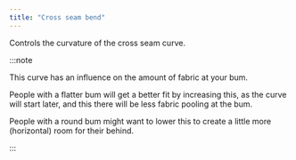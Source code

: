 ```yaml
---
title: "Cross seam bend"
---
```


Controls the curvature of the cross seam curve.

:::note


This curve has an influence on the amount of fabric at your bum.

People with a flatter bum will get a better fit by increasing this, as the curve will start later,
and this there will be less fabric pooling at the bum.

People with a round bum might want to lower this to create a little more (horizontal) room for their behind.

:::




